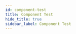 ```yaml
---
id: component-test
title: Component Test
hide_title: true
sidebar_label: Component Test
---
```


<!-- Copy this file and add to the strings below!
If you can't find one of these, it's fine to leave it empty ("") -->

<div>
    <WikiEntry 
        // The name of the software/service
        title= "" 
        // A link for a picture of the service (optional)
        pic_url= "" 
        // A simple description of the software - can be a few sentances long
        description= ""
        // Name of the developer of the software/service
        developer= ""
        // Official website for the software
        website= ""
        // A link to a support website for the service - this can be an FAQ or guide/tutorial made by the developer
        support= ""
        // This is the type of media it is transmitting ie. audio, video, or audio/video.
        // It can also be more specific ie. lossless, opus, WebRTC, or other formats.
        protocol= ""
        // Which operating systems does the service support (Windows, macOS, Linux, Android, iOS)?
        // If it's browser based, which broswers does it support?
        os_support= ""
        // Does it cost something? If not fill in 'Free'
        pricing= ""
        // Does it requre you to sign up, if not, 'No', if so, 'Yes'
        sign_up= ""
        // Is it self hosted or hosted on the developer's servers, if self-hosted, use 'Yes'
        hosting= ""
        // Recomended speed (typically in kb/s or mb/s)
        rec_speed= ""
        // Required speed (typically in kb/s or mb/s)
        req_speed= ""
        // Maximum quality of the stream (for audio or video)
        max_qual= ""
        // Latency of the stream (in milliseconds) if known, this can be a range
        latency= ""
        // Last update of the software/service, if known (latest GitHub release if available)
        last_update= ""
        // Is the service open-source, if so, "Yes" or "No"
        open_source= ""
        // GitHub, GitLab or other repo for the service
        repo= ""
        // Here you can add aditional notes regarding its ease of use, issues with its uses, info and cautionary advice
        ease= ""
        issues= ""
        info= ""
        caution= ""
    />
</div>